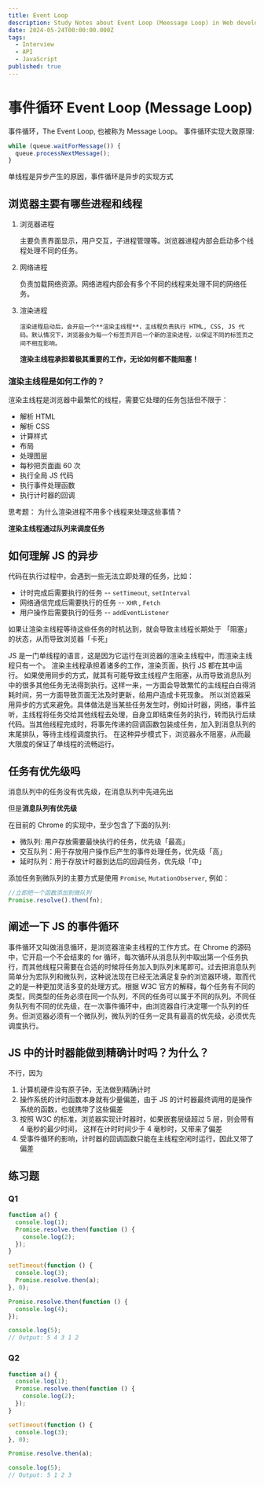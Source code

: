 ```yaml
---
title: Event Loop
description: Study Notes about Event Loop (Meessage Loop) in Web development
date: 2024-05-24T00:00:00.000Z
tags:
  - Interview
  - API
  - JavaScript
published: true
---
```


# 事件循环 Event Loop (Message Loop)

事件循环，The Event Loop, 也被称为 Message Loop。 事件循环实现大致原理:

```javascript
while (queue.waitForMessage()) {
  queue.processNextMessage();
}
```

单线程是异步产生的原因，事件循环是异步的实现方式

## 浏览器主要有哪些进程和线程

1.  浏览器进程

    主要负责界面显示，用户交互，子进程管理等。浏览器进程内部会启动多个线程处理不同的任务。

2.  网络进程

    负责加载网络资源。网络进程内部会有多个不同的线程来处理不同的网络任务。

3.  渲染进程

        渲染进程启动后，会开启一个**渲染主线程**，主线程负责执行 HTML, CSS, JS 代码。默认情况下，浏览器会为每一个标签页开启一个新的渲染进程，以保证不同的标签页之间不相互影响。

    **渲染主线程承担着极其重要的⼯作，⽆论如何都不能阻塞！**

### 渲染主线程是如何工作的？

渲染主线程是浏览器中最繁忙的线程，需要它处理的任务包括但不限于：

- 解析 HTML
- 解析 CSS
- 计算样式
- 布局
- 处理图层
- 每秒把⻚⾯画 60 次
- 执⾏全局 JS 代码
- 执⾏事件处理函数
- 执⾏计时器的回调

>

<Callout type="warning">
  思考题： 为什么渲染进程不用多个线程来处理这些事情？
</Callout>

**渲染主线程通过队列来调度任务**

## 如何理解 JS 的异步

代码在执⾏过程中，会遇到⼀些⽆法⽴即处理的任务，⽐如：

- 计时完成后需要执⾏的任务 -- `setTimeout`, `setInterval`
- ⽹络通信完成后需要执⾏的任务 -- `XHR` , `Fetch`
- ⽤户操作后需要执⾏的任务 -- `addEventListener`

如果让渲染主线程等待这些任务的时机达到，就会导致主线程⻓期处于 「阻塞」的状态，从⽽导致浏览器「卡死」

<Callout type="safe">
JS 是一门单线程的语言，这是因为它运行在浏览器的渲染主线程中，而渲染主线程只有一个。
渲染主线程承担着诸多的工作，渲染页面，执行 JS 都在其中运行。 如果使用同步的方式，就其有可能导致主线程产生阻塞，从而导致消息队列中的很多其他任务无法得到执行。这样一来，一方面会导致繁忙的主线程白白得消耗时间，另一方面导致页面无法及时更新，给用户造成卡死现象。
所以浏览器采用异步的方式来避免。具体做法是当某些任务发生时，例如计时器，网络，事件监听，主线程将任务交给其他线程去处理，自身立即结束任务的执行，转而执行后续代码。当其他线程完成时，将事先传递的回调函数包装成任务，加⼊到消息队列的末尾排队，等待主线程调度执⾏。
在这种异步模式下，浏览器永不阻塞，从⽽最⼤限度的保证了单线程的流畅运⾏。

</Callout>

## 任务有优先级吗

消息队列中的任务没有优先级，在消息队列中先进先出

但是**消息队列有优先级**

在目前的 Chrome 的实现中，至少包含了下面的队列:

- 微队列: 用户存放需要最快执行的任务，优先级「最高」
- 交互队列：用于存放用户操作后产生的事件处理任务，优先级「高」
- 延时队列：用于存放计时器到达后的回调任务，优先级「中」

添加任务到微队列的主要方式是使用 `Promise`, `MutationObserver`, 例如：

```javascript
//立即把一个函数添加到微队列
Promise.resolve().then(fn);
```

## 阐述一下 JS 的事件循环

<Callout type="safe">

事件循环又叫做消息循环，是浏览器渲染主线程的工作方式。在 Chrome 的源码中，它开启一个不会结束的 for 循环，每次循环从消息队列中取出第一个任务执行，而其他线程只需要在合适的时候将任务加入到队列末尾即可。过去把消息队列简单分为宏队列和微队列，这种说法现在已经无法满足复杂的浏览器环境，取而代之的是一种更加灵活多变的处理方式。根据 W3C 官方的解释，每个任务有不同的类型，同类型的任务必须在同一个队列，不同的任务可以属于不同的队列。不同任务队列有不同的优先级，在一次事件循环中，由浏览器自行决定哪一个队列的任务。但浏览器必须有一个微队列，微队列的任务一定具有最高的优先级，必须优先调度执行。

</Callout>

## JS 中的计时器能做到精确计时吗？为什么？

不行，因为

1. 计算机硬件没有原子钟，无法做到精确计时
2. 操作系统的计时函数本身就有少量偏差，由于 JS 的计时器最终调用的是操作系统的函数，也就携带了这些偏差
3. 按照 W3C 的标准，浏览器实现计时器时，如果嵌套层级超过 5 层，则会带有 4 毫秒的最少时间， 这样在计时时间少于 4 毫秒时，又带来了偏差
4. 受事件循环的影响，计时器的回调函数只能在主线程空闲时运行，因此又带了偏差

## 练习题

### Q1

```javascript
function a() {
  console.log(1);
  Promise.resolve.then(function () {
    console.log(2);
  });
}

setTimeout(function () {
  console.log(3);
  Promise.resolve.then(a);
}, 0);

Promise.resolve.then(function () {
  console.log(4);
});

console.log(5);
// Output: 5 4 3 1 2
```

### Q2

```javascript
function a() {
  console.log(1);
  Promise.resolve.then(function () {
    console.log(2);
  });
}

setTimeout(function () {
  console.log(3);
}, 0);

Promise.resolve.then(a);

console.log(5);
// Output: 5 1 2 3
```
